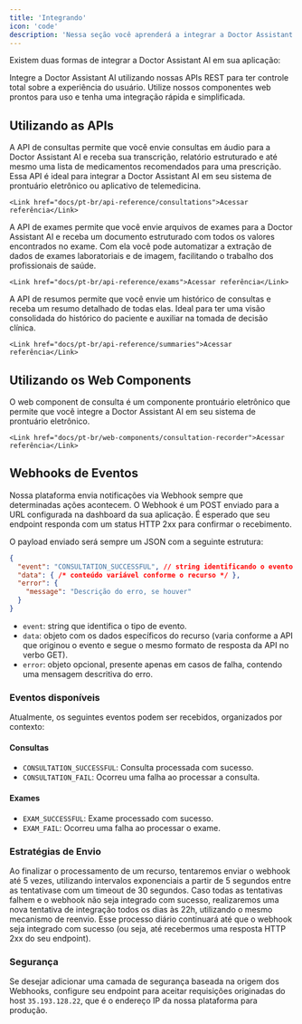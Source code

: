 ```yaml
---
title: 'Integrando'
icon: 'code'
description: 'Nessa seção você aprenderá a integrar a Doctor Assistant AI em sua aplicação.'
---
```


Existem duas formas de integrar a Doctor Assistant AI em sua aplicação:

<CardGroup cols={2}>
  <Card title="APIs" icon="code">
    Integre a Doctor Assistant AI utilizando nossas APIs REST para ter controle total sobre a experiência do usuário.
  </Card>
  <Card title="Web Components" icon="browser">
    Utilize nossos componentes web prontos para uso e tenha uma integração rápida e simplificada.
  </Card>
</CardGroup>

## Utilizando as APIs

<AccordionGroup>
  <Accordion title="API de Consultas" icon="stethoscope">
    A API de consultas permite que você envie consultas em áudio para a Doctor Assistant AI e receba sua transcrição, relatório estruturado
    e até mesmo uma lista de medicamentos recomendados para uma prescrição. Essa API é ideal para integrar a Doctor Assistant AI em seu
    sistema de prontuário eletrônico ou aplicativo de telemedicina.

    <Link href="docs/pt-br/api-reference/consultations">Acessar referência</Link>
  </Accordion>
  <Accordion title="API de Exames" icon="file-medical">
    A API de exames permite que você envie arquivos de exames para a Doctor Assistant AI e receba um documento estruturado com todos os valores
    encontrados no exame. Com ela você pode automatizar a extração de dados de exames laboratoriais e de imagem, facilitando o trabalho
    dos profissionais de saúde.

    <Link href="docs/pt-br/api-reference/exams">Acessar referência</Link>
  </Accordion>
  <Accordion title="API de Resumos" icon="clipboard-list">
    A API de resumos permite que você envie um histórico de consultas e receba um resumo detalhado de todas elas. Ideal para ter uma
    visão consolidada do histórico do paciente e auxiliar na tomada de decisão clínica.

    <Link href="docs/pt-br/api-reference/summaries">Acessar referência</Link>
  </Accordion>
</AccordionGroup>

## Utilizando os Web Components

<AccordionGroup>
  <Accordion title="Consultation Recorder" icon="stethoscope">
    O web component de consulta é um componente prontuário eletrônico que permite que você integre a Doctor Assistant AI em seu sistema de prontuário eletrônico.

    <Link href="docs/pt-br/web-components/consultation-recorder">Acessar referência</Link>
  </Accordion>
</AccordionGroup>

## Webhooks de Eventos

Nossa plataforma envia notificações via Webhook sempre que determinadas ações acontecem. O Webhook é um POST enviado para a URL configurada na dashboard da sua aplicação. É esperado que seu endpoint responda com um status HTTP 2xx para confirmar o recebimento.

O payload enviado será sempre um JSON com a seguinte estrutura:

```json
{
  "event": "CONSULTATION_SUCCESSFUL", // string identificando o evento
  "data": { /* conteúdo variável conforme o recurso */ },
  "error": {
    "message": "Descrição do erro, se houver"
  }
}
```

- `event`: string que identifica o tipo de evento.
- `data`: objeto com os dados específicos do recurso (varia conforme a API que originou o evento e segue o mesmo formato de resposta da API no verbo GET).
- `error`: objeto opcional, presente apenas em casos de falha, contendo uma mensagem descritiva do erro.

### Eventos disponíveis

Atualmente, os seguintes eventos podem ser recebidos, organizados por contexto:

#### Consultas
- `CONSULTATION_SUCCESSFUL`: Consulta processada com sucesso.
- `CONSULTATION_FAIL`: Ocorreu uma falha ao processar a consulta.

#### Exames
- `EXAM_SUCCESSFUL`: Exame processado com sucesso.
- `EXAM_FAIL`: Ocorreu uma falha ao processar o exame.

### Estratégias de Envio

Ao finalizar o processamento de um recurso, tentaremos enviar o webhook até 5 vezes, utilizando intervalos exponenciais a partir de 5 segundos entre as tentativase com um timeout de 30 segundos. Caso todas as tentativas falhem e o webhook não seja integrado com sucesso, realizaremos uma nova tentativa de integração todos os dias às 22h, utilizando o mesmo mecanismo de reenvio. Esse processo diário continuará até que o webhook seja integrado com sucesso (ou seja, até recebermos uma resposta HTTP 2xx do seu endpoint).

### Segurança

Se desejar adicionar uma camada de segurança baseada na origem dos Webhooks, configure seu endpoint para aceitar requisições originadas do host `35.193.128.22`, que é o endereço IP da nossa plataforma para produção.
